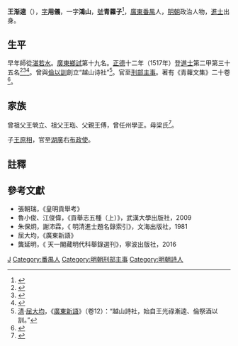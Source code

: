 {{明清人物信息框
| 姓名 = 王漸逵
| 原名 =
| 圖片名稱= 
| 圖片大小 =
| 圖片說明 = 
| 最高職務 = 刑部主事
| 國家 = 大明 
| 爵位 =
| 籍貫 = [[廣東等處承宣布政使司|廣東]][[番禺縣|番禺縣]]
| 族裔 = 漢族
| 旗籍 = 
| 字號 = 字用儀，一字鴻山，號青蘿子
| 諡號 =
| 出生日期 = [[弘治|弘治]]十一年（1498年）
| 出生地點 = [[廣東等處承宣布政使司|廣東]][[番禺縣|番禺縣]]
| 逝世日期 = [[嘉靖|嘉靖]]三十八年（1559年）
| 逝世地點 = [[廣東等處承宣布政使司|廣東]][[番禺縣|番禺縣]]
| 墓葬 =
| 配偶 = 
| 親屬 = 子[[王原相|王原相]]
| 出身 =
* 正德十二年丁丑科進士出身
| 經歷 =
| 著作 = *《青蘿文集》二十卷
}}

'''王渐逵'''（{{bd|1498年||1559年|catIdx=W王}}），[[表字|字]]'''用儀'''，一字'''鴻山'''，[[號|號]]'''青蘿子'''<ref>{{Cite web |url=https://sou-yun.com/PoemIndex.aspx?dynasty=Ming&author=%E7%8E%8B%E6%B8%90%E9%80%B5 |title=诗词索引明王渐逵 - 搜韵 |accessdate=2020-09-14 |archive-date=2017-07-06 |archive-url=https://web.archive.org/web/20170706223122/http://sou-yun.com/PoemIndex.aspx?dynasty=Ming&author=%e7%8e%8b%e6%b8%90%e9%80%b5 |dead-url=no }}</ref>，[[廣東等處承宣布政使司|廣東]][[番禺縣|番禺]]人，[[明朝|明朝]]政治人物，[[進士|進士]]出身。

== 生平 ==
早年師從[[湛若水|湛若水]]。[[廣東等處承宣布政使司|廣東]][[鄉試|鄉試]]第十九名。[[正德_(明朝)|正德]]十二年（1517年）登[[進士|進士]]第二甲第三十五名<ref>{{Cite book|title=《皇明贡举考》卷五|last=（明）[[张朝瑞|张朝瑞]]|first=|publisher=《续修四库全书》史部第828册|year=|isbn=|location=|pages=}}</ref><ref>{{Cite book|title=贡举志五种 上|last=鲁小俊，江俊伟著|first=|publisher=武汉：武汉大学出版社|year=2009|isbn=978-7-307-07043-1|location=|pages=}}</ref><ref>{{Cite book|title=近代中国史料丛刊续辑 785-790 明清进士题名录索引 1-6|last=朱保炯，谢沛霖|first=|publisher=文海出版社|year=1981|isbn=|location=台湾}}</ref>。曾與[[倫以訓|倫以訓]]創立“越山诗社”<ref>[[清|清]]·[[屈大均|屈大均]]，《[[廣東新語|廣東新語]]》（卷12）：“越山詩社，始自王光祿漸逵、倫祭酒以訓。”</ref>。官至[[刑部|刑部]][[主事|主事]]。著有《青蘿文集》二十卷<ref>{{Cite web |url=http://roll.sohu.com/20131112/n389965233.shtml |title=明朝著名诗人王渐逵(图)-搜狐滚动 |accessdate=2018-06-09 |archive-date=2018-06-12 |archive-url=https://web.archive.org/web/20180612143035/http://roll.sohu.com/20131112/n389965233.shtml |dead-url=no }}</ref>。

== 家族 ==
曾祖父王煢立、祖父王珤、父親王傅，曾任州學正。母梁氏<ref>{{Cite book|title=天一阁藏明代科举录选刊 登科录 点校本|last=龚延明主编|first=|publisher=宁波出版社|year=2016|isbn=978-7-5526-2320-8|location=宁波|pages=|quote=《天一閣藏明代科舉錄選刊.登科錄》之《正德十二年丁丑科進士登科錄》}}</ref>。

子[[王原相|王原相]]，官至[[湖廣等處承宣布政使司|湖廣]]右[[布政使|布政使]]。

==註釋==
{{reflist}}

==參考文獻==
*張朝瑞，《皇明貢舉考》
*魯小俊、江俊偉，《貢舉志五種（上）》，武漢大學出版社，2009
*朱保炯，謝沛霖，《 明清進士題名錄索引》，文海出版社，1981
*屈大均，《廣東新語》
*龔延明，《 天一閣藏明代科舉錄選刊》，寧波出版社，2016

{{正德十二年丁丑科殿試金榜}}

{{Authority control}}

{{DEFAULTSORT:Wang王}}
[[Category:王姓|J]]
[[Category:番禺人|Category:番禺人]]
[[Category:明朝刑部主事|Category:明朝刑部主事]]
[[Category:明朝詩人|Category:明朝詩人]]